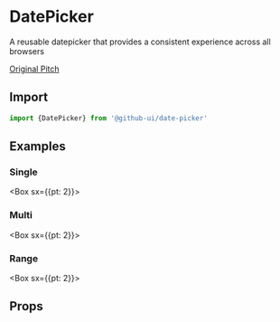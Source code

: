 
<Meta of={DatePickerStories} />

# DatePicker

A reusable datepicker that provides a consistent experience across all browsers

[Original Pitch](https://github.com/github/planning-tracking/issues/371)

## Import

```jsx
import {DatePicker} from '@github-ui/date-picker'
```

## Examples

### Single

<Box sx={{pt: 2}}>
  <Story of={DatePickerStories.Single} />
</Box>

### Multi

<Box sx={{pt: 2}}>
  <Story of={DatePickerStories.Multi} />
</Box>

### Range

<Box sx={{pt: 2}}>
  <Story of={DatePickerStories.Range} />
</Box>

## Props

<Controls />
